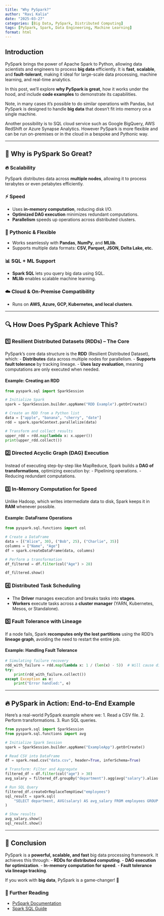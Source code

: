 ```yaml
---
title: "Why PySpark?"
author: "Ravi Kalia"
date: "2025-03-27"
categories: [Big Data, PySpark, Distributed Computing]
tags: [PySpark, Spark, Data Engineering, Machine Learning]
format: html
---
```


## Introduction

PySpark brings the power of Apache Spark to Python, allowing data scientists and engineers to process **big data** efficiently. It is **fast**, **scalable**, and **fault-tolerant**, making it ideal for large-scale data processing, machine learning, and real-time analytics.

In this post, we'll explore **why PySpark is great**, how it works under the hood, and include **code examples** to demonstrate its capabilities.

Note, in many cases it's possible to do similar operations with Pandas, but PySpark is designed to handle **big data** that doesn't fit into memory on a single machine. 

Another possibility is to SQL cloud service such as Google BigQuery, AWS RedShift or Azure Synapse Analytics. However PySpark is more flexible and can be run on-premises or in the cloud in a bespoke and Pythonic way.

---

## 🚀 Why is PySpark So Great?

### 🔥 **Scalability**
PySpark distributes data across **multiple nodes**, allowing it to process terabytes or even petabytes efficiently.

### ⚡ **Speed**
- Uses **in-memory computation**, reducing disk I/O.
- **Optimized DAG execution** minimizes redundant computations.
- **Parallelism** speeds up operations across distributed clusters.

### 🐍 **Pythonic & Flexible**
- Works seamlessly with **Pandas**, **NumPy**, and **MLlib**.
- Supports multiple data formats: **CSV, Parquet, JSON, Delta Lake, etc.**

### 📊 **SQL + ML Support**
- **Spark SQL** lets you query big data using SQL.
- **MLlib** enables scalable machine learning.

### ☁️ **Cloud & On-Premise Compatibility**
- Runs on **AWS, Azure, GCP, Kubernetes, and local clusters**.

---

## 🔍 How Does PySpark Achieve This?

### 1️⃣ **Resilient Distributed Datasets (RDDs) – The Core**
PySpark’s core data structure is the **RDD** (Resilient Distributed Dataset), which:
- **Distributes** data across multiple nodes for parallelism.
- **Supports fault tolerance** by tracking lineage.
- **Uses lazy evaluation**, meaning computations are only executed when needed.

#### Example: Creating an RDD

```python
from pyspark.sql import SparkSession

# Initialize Spark
spark = SparkSession.builder.appName("RDD Example").getOrCreate()

# Create an RDD from a Python list
data = ["apple", "banana", "cherry", "date"]
rdd = spark.sparkContext.parallelize(data)

# Transform and collect results
upper_rdd = rdd.map(lambda x: x.upper())
print(upper_rdd.collect())
```

### 2️⃣ **Directed Acyclic Graph (DAG) Execution**
Instead of executing step-by-step like MapReduce, Spark builds a **DAG of transformations**, optimizing execution by:
- Pipelining operations.
- Reducing redundant computations.

### 3️⃣ **In-Memory Computation for Speed**
Unlike Hadoop, which writes intermediate data to disk, Spark keeps it in **RAM** whenever possible.

#### Example: DataFrame Operations

```python
from pyspark.sql.functions import col

# Create a DataFrame
data = [("Alice", 30), ("Bob", 25), ("Charlie", 35)]
columns = ["Name", "Age"]
df = spark.createDataFrame(data, columns)

# Perform a transformation
df_filtered = df.filter(col("Age") > 28)

df_filtered.show()
```

### 4️⃣ **Distributed Task Scheduling**
- The **Driver** manages execution and breaks tasks into **stages**.
- **Workers** execute tasks across a **cluster manager** (YARN, Kubernetes, Mesos, or Standalone).

### 5️⃣ **Fault Tolerance with Lineage**
If a node fails, Spark **recomputes only the lost partitions** using the RDD’s **lineage graph**, avoiding the need to restart the entire job.

#### Example: Handling Fault Tolerance

```python
# Simulating failure recovery
rdd_with_failure = rdd.map(lambda x: 1 / (len(x) - 5))  # Will cause division by zero
try:
    print(rdd_with_failure.collect())
except Exception as e:
    print("Error handled:", e)
```

---

## 🔥 PySpark in Action: End-to-End Example

Here’s a real-world PySpark example where we:
1. Read a CSV file.
2. Perform transformations.
3. Run SQL queries.

```python
from pyspark.sql import SparkSession
from pyspark.sql.functions import avg

# Initialize Spark Session
spark = SparkSession.builder.appName("ExampleApp").getOrCreate()

# Read CSV into DataFrame
df = spark.read.csv("data.csv", header=True, inferSchema=True)

# Transform: Filter and Aggregate
filtered_df = df.filter(col("age") > 30)
avg_salary = filtered_df.groupBy("department").agg(avg("salary").alias("avg_salary"))

# Run SQL Query
filtered_df.createOrReplaceTempView("employees")
sql_result = spark.sql(
    "SELECT department, AVG(salary) AS avg_salary FROM employees GROUP BY department"
)

# Show results
avg_salary.show()
sql_result.show()
```

---

## 🎯 Conclusion
PySpark is a **powerful, scalable, and fast** big data processing framework. It achieves this through:
- **RDDs for distributed computing**.
- **DAG execution for optimization**.
- **In-memory computation for speed**.
- **Fault tolerance via lineage tracking**.

If you work with **big data**, PySpark is a game-changer! 🚀

### 🔗 Further Reading
- [PySpark Documentation](https://spark.apache.org/docs/latest/api/python/)
- [Spark SQL Guide](https://spark.apache.org/docs/latest/sql-programming-guide.html)

